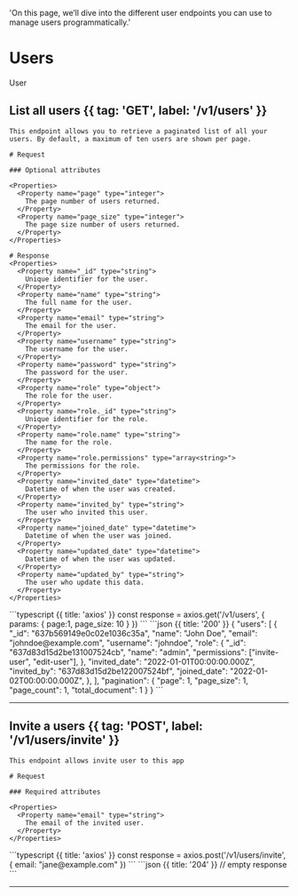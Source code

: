 
  'On this page, we’ll dive into the different user endpoints you can use to manage users programmatically.'

# Users

User

## List all users {{ tag: 'GET', label: '/v1/users' }}

<Row>
  <Col>

    This endpoint allows you to retrieve a paginated list of all your users. By default, a maximum of ten users are shown per page.

    # Request

    ### Optional attributes

    <Properties>
      <Property name="page" type="integer">
        The page number of users returned.
      </Property>
      <Property name="page_size" type="integer">
        The page size number of users returned.
      </Property>
    </Properties>

    # Response 
    <Properties>
      <Property name="_id" type="string">
        Unique identifier for the user.
      </Property>
      <Property name="name" type="string">
        The full name for the user.
      </Property>
      <Property name="email" type="string">
        The email for the user.
      </Property>
      <Property name="username" type="string">
        The username for the user.
      </Property>
      <Property name="password" type="string">
        The password for the user.
      </Property>
      <Property name="role" type="object">
        The role for the user. 
      </Property>
      <Property name="role._id" type="string">
        Unique identifier for the role.
      </Property>
      <Property name="role.name" type="string">
        The name for the role.
      </Property>
      <Property name="role.permissions" type="array<string>">
        The permissions for the role.
      </Property>
      <Property name="invited_date" type="datetime">
        Datetime of when the user was created.
      </Property>
      <Property name="invited_by" type="string">
        The user who invited this user.
      </Property>
      <Property name="joined_date" type="datetime">
        Datetime of when the user was joined.
      </Property>
      <Property name="updated_date" type="datetime">
        Datetime of when the user was updated.
      </Property>
      <Property name="updated_by" type="string">
        The user who update this data.
      </Property>
    </Properties>
  </Col>
  <Col sticky>
    <CodeGroup title="Request" tag="GET" label="/v1/users">
    ```typescript {{ title: 'axios' }}
    const response = axios.get('/v1/users', {
      params: {
        page:1,
        page_size: 10
      }
    })
    ```
    </CodeGroup>
    <CodeGroup title="Response">
    ```json {{ title: '200' }}
    {
      "users": [
        {
          "_id": "637b569149e0c02e1036c35a",
          "name": "John Doe",
          "email": "johndoe@example.com",
          "username": "johndoe",
          "role": {
            "_id": "637d83d15d2be131007524cb",
            "name": "admin",
            "permissions": ["invite-user", "edit-user"],
          },
          "invited_date": "2022-01-01T00:00:00.000Z",
          "invited_by": "637d83d15d2be122007524bf",
          "joined_date": "2022-01-02T00:00:00.000Z",
        },
      ],
      "pagination": {
        "page": 1,
        "page_size": 1,
        "page_count": 1,
        "total_document": 1
      }
    }
    ```
    </CodeGroup>
  </Col>
</Row>

---

## Invite a users {{ tag: 'POST', label: '/v1/users/invite' }}

<Row>
  <Col>

    This endpoint allows invite user to this app

    # Request

    ### Required attributes

    <Properties>
      <Property name="email" type="string">
        The email of the invited user.
      </Property>
    </Properties>

  </Col>
  <Col sticky>
    <CodeGroup title="Request" tag="POST" label="/v1/users/invite">
    ```typescript {{ title: 'axios' }}
    const response = axios.post('/v1/users/invite', {
      email: "jane@example.com"
    })
    ```
    </CodeGroup>
    <CodeGroup title="Response">
    ```json {{ title: '204' }}
    // empty response
    ```
    </CodeGroup>
  </Col>
</Row>

---
